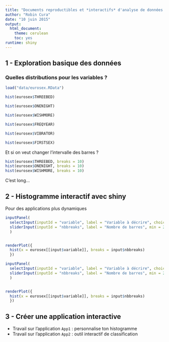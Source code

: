 ```yaml
---
title: "Documents reproductibles et *interactifs* d'analyse de données : Shiny"
author: "Robin Cura"
date: "10 juin 2015"
output: 
  html_document: 
    theme: cerulean
    toc: yes
runtime: shiny
---
```


## 1 - Exploration basique des données

### Quelles distributions pour les variables ?

```r
load("data/eurosex.RData")
```


```r
hist(eurosex$THREEBED)

hist(eurosex$ONENIGHT)

hist(eurosex$WISHMORE)

hist(eurosex$FREQYEAR)

hist(eurosex$VIBRATOR)

hist(eurosex$FIRSTSEX)
```

Et si on veut changer l'intervalle des barres ?

```r
hist(eurosex$THREEBED, breaks = 10)
hist(eurosex$ONENIGHT, breaks = 10)
hist(eurosex$WISHMORE, breaks = 10)
```

C'est long...

## 2 - Histogramme interactif avec shiny

Pour des applications plus dynamiques

```r
inputPanel(
  selectInput(inputId = "variable", label = "Variable à décrire", choices = colnames(eurosex)),
  sliderInput(inputId = "nbbreaks", label = "Nombre de barres", min = 2, max = 20, value = 5)
  )


renderPlot({
  hist(x = eurosex[[input$variable]], breaks = input$nbbreaks)
  })
```

```r
inputPanel(
  selectInput(inputId = "variable", label = "Variable à décrire", choices = colnames(eurosex)),
  sliderInput(inputId = "nbbreaks", label = "Nombre de barres", min = 2, max = 20, value = 5)
  )


renderPlot({
  hist(x = eurosex[[input$variable]], breaks = input$nbbreaks)
  })
```


## 3 - Créer une application interactive

- Travail sur l'application `App1` : personnalise ton histogramme
- Travail sur l'application `App2` : outil interactif de classification





